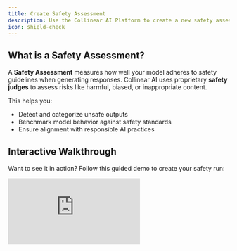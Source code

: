 ```yaml
---
title: Create Safety Assessment
description: Use the Collinear AI Platform to create a new safety assessment
icon: shield-check
---
```


## What is a Safety Assessment?

A **Safety Assessment** measures how well your model adheres to safety guidelines when generating responses. Collinear AI uses proprietary **safety judges** to assess risks like harmful, biased, or inappropriate content.

This helps you:

-   Detect and categorize unsafe outputs
-   Benchmark model behavior against safety standards
-   Ensure alignment with responsible AI practices

## Interactive Walkthrough

Want to see it in action? Follow this guided demo to create your safety run:

<div style={{ position: 'relative', paddingBottom: 'calc(56.67989417989418% + 41px)', height: 0, width: '100%' }}>
      <iframe
        src="https://demo.arcade.software/9oikuZGZ9GFWNielIiVJ?embed&embed_mobile=tab&embed_desktop=inline&show_copy_link=true"
        title="Streamline AI Model Evaluations with Collinear"
        frameBorder="0"
        loading="lazy"
        allowFullScreen
        allow="clipboard-write"
        style={{ position: 'absolute', top: 0, left: 0, width: '100%', height: '100%', colorScheme: 'light' }}
      />
    </div>

## Judge Types

Choose the appropriate safety judge based on your assessment needs:

### 1. **Collinear Guard**

Collinear AI’s proprietary Likert-based model using a 1–5 rating scale.

-   This judge allows the user to customize the rating scale to match your evaluation criteria using a 1 (lowest) to 5 (highest) likert scale.
-   It assigns each conversation a primary risk category to accelerate vulnerability identification.

### 2. **Collinear Guard Nano**

Collinear AI's proprietary binary classification model that evaluates specific safety dimensions.

-   This judge provides a pass or fail rating to each conversation within a dataset based on Collinear's safety criteria.
-   Similar to Collinear Guard, it also assigns each conversation a primary risk category to accelerate vulnerability identification.

### 3. **Llama Guard 3**

Meta's off-the-shelf safety evaluation model.

-   Plug-and-play judge with no customization needed.
-   Great for quick or comparative benchmarks.

### 4. **LLM-as-a-Judge**

Use any model with a custom prompt template.

-   Integrate your own model and customize the rating criteria or the entire prompt.

---

## Next Steps

Once you've selected a judge, you'll be guided to Run the evaluation and view results

Need help picking the right judge? Reach out to [support](mailto:support@collinear.ai)
